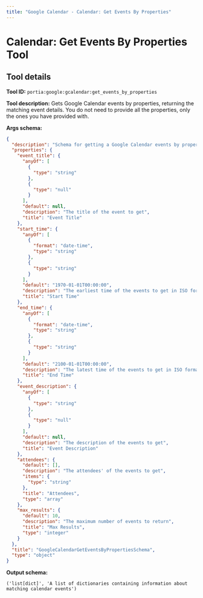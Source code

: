```yaml
---
title: "Google Calendar - Calendar: Get Events By Properties"
---
```

<!-- WARNING: This file is auto-generated by generate_tool_docs.py. Do not edit manually. -->


# Calendar: Get Events By Properties Tool

<Intro />

## Tool details
**Tool ID:** `portia:google:gcalendar:get_events_by_properties`

**Tool description:** Gets Google Calendar events by properties, returning the matching event details. You do not need to provide all the properties, only the ones you have provided with.

**Args schema:**
```json
{
  "description": "Schema for getting a Google Calendar events by properties.",
  "properties": {
    "event_title": {
      "anyOf": [
        {
          "type": "string"
        },
        {
          "type": "null"
        }
      ],
      "default": null,
      "description": "The title of the event to get",
      "title": "Event Title"
    },
    "start_time": {
      "anyOf": [
        {
          "format": "date-time",
          "type": "string"
        },
        {
          "type": "string"
        }
      ],
      "default": "1970-01-01T00:00:00",
      "description": "The earliest time of the events to get in ISO format without timezone, e.g 2024-09-20T20:00:00",
      "title": "Start Time"
    },
    "end_time": {
      "anyOf": [
        {
          "format": "date-time",
          "type": "string"
        },
        {
          "type": "string"
        }
      ],
      "default": "2100-01-01T00:00:00",
      "description": "The latest time of the events to get in ISO format without timezone, e.g 2024-09-20T20:00:00",
      "title": "End Time"
    },
    "event_description": {
      "anyOf": [
        {
          "type": "string"
        },
        {
          "type": "null"
        }
      ],
      "default": null,
      "description": "The description of the events to get",
      "title": "Event Description"
    },
    "attendees": {
      "default": [],
      "description": "The attendees' of the events to get",
      "items": {
        "type": "string"
      },
      "title": "Attendees",
      "type": "array"
    },
    "max_results": {
      "default": 10,
      "description": "The maximum number of events to return",
      "title": "Max Results",
      "type": "integer"
    }
  },
  "title": "GoogleCalendarGetEventsByPropertiesSchema",
  "type": "object"
}
```

**Output schema:**
```
('list[dict]', 'A list of dictionaries containing information about matching calendar events')
```
